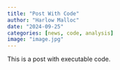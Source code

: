 ```yaml
---
title: "Post With Code"
author: "Harlow Malloc"
date: "2024-09-25"
categories: [news, code, analysis]
image: "image.jpg"
---
```


This is a post with executable code.
